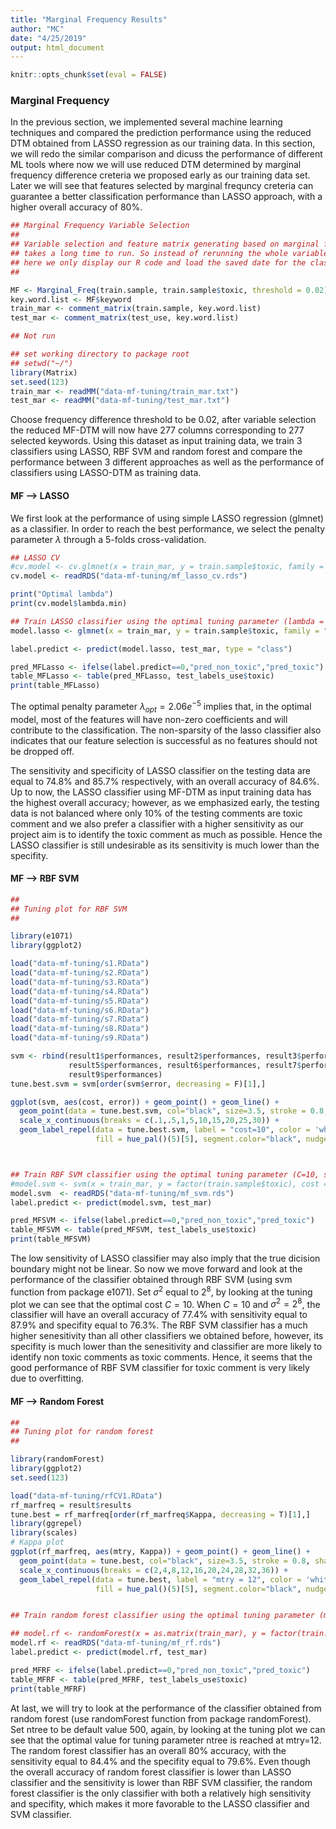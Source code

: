 ```yaml
---
title: "Marginal Frequency Results"
author: "MC"
date: "4/25/2019"
output: html_document
---
```


```r
knitr::opts_chunk$set(eval = FALSE)
```

### Marginal Frequency
In the previous section, we implemented several machine learning techniques and compared the prediction performance using the reduced DTM obtained from LASSO regression as our training data. In this section, we will redo the similar comparison and dicuss the performance of different ML tools where now we will use reduced DTM determined by marginal frequency difference creteria we proposed early as our training data set. Later we will see that features selected by marginal frequncy creteria can guarantee a better classification performance than LASSO approach, with a higher overall accuracy of 80%. 

```r
## Marginal Frequency Variable Selection
## 
## Variable selection and feature matrix generating based on marginal frequency difference 
## takes a long time to run. So instead of rerunning the whole variable selection procedures, 
## here we only display our R code and load the saved date for the classifier training
## 

MF <- Marginal_Freq(train.sample, train.sample$toxic, threshold = 0.02)
key.word.list <- MF$keyword
train_mar <- comment_matrix(train.sample, key.word.list)
test_mar <- comment_matrix(test_use, key.word.list)

## Not run
```

```r
## set working directory to package root
## setwd("~/")
library(Matrix)
set.seed(123)
train_mar <- readMM("data-mf-tuning/train_mar.txt")
test_mar <- readMM("data-mf-tuning/test_mar.txt")
```

Choose frequency difference threshold to be 0.02, after variable selection the reduced MF-DTM will now have 277 columns corresponding to 277 selected keywords. Using this dataset as input training data, we train 3 classifiers using LASSO, RBF SVM and random forest and compare the performance between 3 different approaches as well as the performance of classifiers using LASSO-DTM as training data.

#### MF --> LASSO

We first look at the performance of using simple LASSO regression (glmnet) as a classifier. In order to reach the best performance, we select the penalty parameter $\lambda$ through a 5-folds cross-validation. 
```r
## LASSO CV
#cv.model <- cv.glmnet(x = train_mar, y = train.sample$toxic, family = "binomial")
cv.model <- readRDS("data-mf-tuning/mf_lasso_cv.rds")

print("Optimal lambda")
print(cv.model$lambda.min)

## Train LASSO classifier using the optimal tuning parameter (lambda = 1.87e-5)
model.lasso <- glmnet(x = train_mar, y = train.sample$toxic, family = "binomial", alpha = 1, lambda = cv.model$lambda.min)

label.predict <- predict(model.lasso, test_mar, type = "class")

pred_MFLasso <- ifelse(label.predict==0,"pred_non_toxic","pred_toxic")
table_MFLasso <- table(pred_MFLasso, test_labels_use$toxic)
print(table_MFLasso)
```

The optimal penalty parameter $\lambda_{opt}=2.06e^{-5}$ implies that, in the optimal model, most of the features will have non-zero coefficients and will contribute to the classification. The non-sparsity of the lasso classifier also indicates that our feature selection is successful as no features should not be dropped off.

The sensitivity and specificity of LASSO classifier on the testing data are equal to 74.8% and 85.7% respectively, with an overall accuracy of 84.6%. Up to now, the LASSO classifier using MF-DTM as input training data has the highest overall accuracy; however, as we emphasized early, the testing data is not balanced where only 10% of the testing comments are toxic comment and we also prefer a classifier with a higher sensitivity as our project aim is to identify the toxic comment as much as possible. Hence the LASSO classifier is still undesirable as its sensitivity is much lower than the specifity. 

#### MF --> RBF SVM

```r
##
## Tuning plot for RBF SVM
##

library(e1071)
library(ggplot2)

load("data-mf-tuning/s1.RData")
load("data-mf-tuning/s2.RData")
load("data-mf-tuning/s3.RData")
load("data-mf-tuning/s4.RData")
load("data-mf-tuning/s5.RData")
load("data-mf-tuning/s6.RData")
load("data-mf-tuning/s7.RData")
load("data-mf-tuning/s8.RData")
load("data-mf-tuning/s9.RData")

svm <- rbind(result1$performances, result2$performances, result3$performances, result4$performances,
             result5$performances, result6$performances, result7$performances, result8$performances,
             result9$performances)
tune.best.svm = svm[order(svm$error, decreasing = F)[1],]

ggplot(svm, aes(cost, error)) + geom_point() + geom_line() + 
  geom_point(data = tune.best.svm, col="black", size=3.5, stroke = 0.8, shape=21) + 
  scale_x_continuous(breaks = c(.1,.5,1,5,10,15,20,25,30)) + 
  geom_label_repel(data = tune.best.svm, label = "cost=10", color = 'white', 
                   fill = hue_pal()(5)[5], segment.color="black", nudge_y = 0.005, size = 4)



## Train RBF SVM classifier using the optimal tuning parameter (C=10, sigma2 = 2^8)
#model.svm <- svm(x = train_mar, y = factor(train.sample$toxic), cost = 10, gamma = 2^(-8))
model.svm  <- readRDS("data-mf-tuning/mf_svm.rds")
label.predict <- predict(model.svm, test_mar)

pred_MFSVM <- ifelse(label.predict==0,"pred_non_toxic","pred_toxic")
table_MFSVM <- table(pred_MFSVM, test_labels_use$toxic)
print(table_MFSVM)
```

The low sensitivity of LASSO classifier may also imply that the true dicision boundary might not be linear. So now we move forward and look at the performance of the classifier obtained through RBF SVM (using svm function from package e1071). Set $\sigma^2$ equal to $2^8$, by looking at the tuning plot we can see that the optimal cost $C=10$. When $C=10$ and $\sigma^2=2^8$, the classifier will have an overall accuracy of 77.4% with sensitivity equal to 87.9% and specifity equal to 76.3%. The RBF SVM classifier has a much higher senesitivity than all other classifiers we obtained before, however, its specifity is much lower than the senesitivity and classifier are more likely to identify non toxic comments as toxic comments. Hence, it seems that the good performance of RBF SVM classifier for toxic comment is very likely due to overfitting.



#### MF --> Random Forest
```r
##
## Tuning plot for random forest
##

library(randomForest)
library(ggplot2)
set.seed(123)

load("data-mf-tuning/rfCV1.RData")
rf_marfreq = result$results
tune.best = rf_marfreq[order(rf_marfreq$Kappa, decreasing = T)[1],]
library(ggrepel)
library(scales)
# Kappa plot
ggplot(rf_marfreq, aes(mtry, Kappa)) + geom_point() + geom_line() + 
  geom_point(data = tune.best, col="black", size=3.5, stroke = 0.8, shape=21) + 
  scale_x_continuous(breaks = c(2,4,8,12,16,20,24,28,32,36)) +
  geom_label_repel(data = tune.best, label = "mtry = 12", color = 'white', 
                   fill = hue_pal()(5)[5], segment.color="black", nudge_y = -0.01, size = 4)


## Train random forest classifier using the optimal tuning parameter (mtree = 12)

## model.rf <- randomForest(x = as.matrix(train_mar), y = factor(train.sample$toxic), mtry = 12)
model.rf <- readRDS("data-mf-tuning/mf_rf.rds")
label.predict <- predict(model.rf, test_mar)

pred_MFRF <- ifelse(label.predict==0,"pred_non_toxic","pred_toxic")
table_MFRF <- table(pred_MFRF, test_labels_use$toxic)
print(table_MFRF)

```
At last, we will try to look at the performance of the classifier obtained from random forest (use randomForest function from package randomForest). Set ntree to be default value 500, again, by looking at the tuning plot we can see that the optimal value for tuning parameter ntree is reached at mtry=12. The random forest classifier has an overall 80% accuracy, with the sensitivity equal to 84.4% and the specifity equal to 79.6%. Even though the overall accuracy of random forest classifier is lower than LASSO classifier and the sensitivity is lower than RBF SVM classifier, the random forest classifier is the only classifier with both a relatively high sensitivity and specifity, which makes it more favorable to the LASSO classifier and SVM classifier.  
